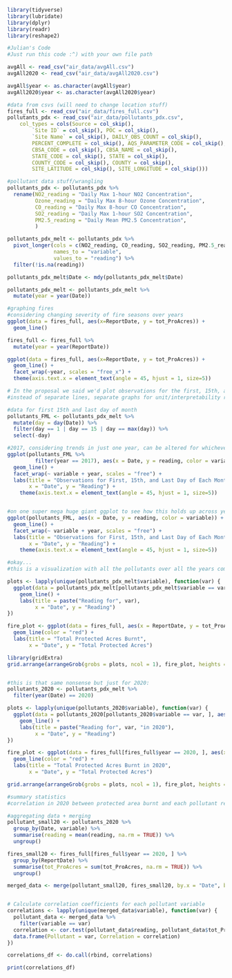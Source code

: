 ```r
library(tidyverse)
library(lubridate)
library(dplyr)
library(readr)
library(reshape2)
```

```r
#Julian's Code
#Just run this code :^) with your own file path

avgAll <- read_csv("air_data/avgAll.csv")
avgAll2020 <- read_csv("air_data/avgAll2020.csv")

avgAll$year <- as.character(avgAll$year)
avgAll2020$year <- as.character(avgAll2020$year)

```

```r
#data from csvs (will need to change location stuff)
fires_full <- read_csv("air_data/fires_full.csv")
pollutants_pdx <- read_csv("air_data/pollutants_pdx.csv", 
    col_types = cols(Source = col_skip(), 
        `Site ID` = col_skip(), POC = col_skip(), 
        `Site Name` = col_skip(), DAILY_OBS_COUNT = col_skip(), 
        PERCENT_COMPLETE = col_skip(), AQS_PARAMETER_CODE = col_skip(), 
        CBSA_CODE = col_skip(), CBSA_NAME = col_skip(), 
        STATE_CODE = col_skip(), STATE = col_skip(), 
        COUNTY_CODE = col_skip(), COUNTY = col_skip(), 
        SITE_LATITUDE = col_skip(), SITE_LONGITUDE = col_skip()))
```

```r
#pollutant data stuff/wrangling
pollutants_pdx <- pollutants_pdx %>%
  rename(NO2_reading = "Daily Max 1-hour NO2 Concentration",
         Ozone_reading = "Daily Max 8-hour Ozone Concentration",
         CO_reading = "Daily Max 8-hour CO Concentration",
         SO2_reading = "Daily Max 1-hour SO2 Concentration",
         PM2.5_reading = "Daily Mean PM2.5 Concentration",
         )

pollutants_pdx_melt <- pollutants_pdx %>%
  pivot_longer(cols = c(NO2_reading, CO_reading, SO2_reading, PM2.5_reading, Ozone_reading),
               names_to = "variable",
               values_to = "reading") %>%
  filter(!is.na(reading))

pollutants_pdx_melt$Date <- mdy(pollutants_pdx_melt$Date)

pollutants_pdx_melt <- pollutants_pdx_melt %>%
  mutate(year = year(Date))

```

```r
#graphing fires
#considering changing severity of fire seasons over years
ggplot(data = fires_full, aes(x=ReportDate, y = tot_ProAcres)) +
  geom_line()

fires_full <- fires_full %>%
  mutate(year = year(ReportDate))

ggplot(data = fires_full, aes(x=ReportDate, y = tot_ProAcres)) +
  geom_line() +
  facet_wrap(~year, scales = "free_x") +
  theme(axis.text.x = element_text(angle = 45, hjust = 1, size=5))

```

```r
# In the proposal we said we'd plot observations for the first, 15th, and last day of each month across one year, and observe whether there is a stark increase in pollutant concentrations during the wildfire season (July-September) and have multiple lines to see which pollutants in particular increase. 
#instead of separate lines, separate graphs for unit/interpretability reasons

#data for first 15th and last day of month
pollutants_FML <- pollutants_pdx_melt %>%
  mutate(day = day(Date)) %>%
  filter(day == 1 | day == 15 | day == max(day)) %>%
  select(-day)  

#2017, considering trends in just one year, can be altered for whichever year
ggplot(pollutants_FML %>% 
         filter(year == 2017), aes(x = Date, y = reading, color = variable)) +
  geom_line() +
  facet_wrap(~ variable + year, scales = "free") +
  labs(title = "Observations for First, 15th, and Last Day of Each Month",
       x = "Date", y = "Reading") +
    theme(axis.text.x = element_text(angle = 45, hjust = 1, size=5))


#on one super mega huge giant ggplot to see how this holds up across years
ggplot(pollutants_FML, aes(x = Date, y = reading, color = variable)) +
  geom_line() +
  facet_wrap(~ variable + year, scales = "free") +
  labs(title = "Observations for First, 15th, and Last Day of Each Month",
       x = "Date", y = "Reading") +
    theme(axis.text.x = element_text(angle = 45, hjust = 1, size=5))
```

```r
#okay... 
#this is a visualization with all the pollutants over all the years compared to wildfires. surely there's something to be gained from this. maybe not tho.

plots <- lapply(unique(pollutants_pdx_melt$variable), function(var) {
  ggplot(data = pollutants_pdx_melt[pollutants_pdx_melt$variable == var, ], aes(x = Date, y = reading)) +
    geom_line() +
    labs(title = paste("Reading for", var),
         x = "Date", y = "Reading")
})

fire_plot <- ggplot(data = fires_full, aes(x = ReportDate, y = tot_ProAcres)) +
  geom_line(color = "red") +
  labs(title = "Total Protected Acres Burnt",
       x = "Date", y = "Total Protected Acres")

library(gridExtra)
grid.arrange(arrangeGrob(grobs = plots, ncol = 1), fire_plot, heights = c(4, 1))


#this is that same nonsense but just for 2020:
pollutants_2020 <- pollutants_pdx_melt %>%
  filter(year(Date) == 2020)

plots <- lapply(unique(pollutants_2020$variable), function(var) {
  ggplot(data = pollutants_2020[pollutants_2020$variable == var, ], aes(x = Date, y = reading)) +
    geom_line() +
    labs(title = paste("Reading for", var, "in 2020"),
         x = "Date", y = "Reading")
})

fire_plot <- ggplot(data = fires_full[fires_full$year == 2020, ], aes(x = ReportDate, y = tot_ProAcres)) +
  geom_line(color = "red") +
  labs(title = "Total Protected Acres Burnt in 2020",
       x = "Date", y = "Total Protected Acres")

grid.arrange(arrangeGrob(grobs = plots, ncol = 1), fire_plot, heights = c(4, 1))
```

```r
#summary statistics
#correlation in 2020 between protected area burnt and each pollutant readings

#aggregating data + merging
pollutant_small20 <- pollutants_2020 %>%
  group_by(Date, variable) %>%
  summarise(reading = mean(reading, na.rm = TRUE)) %>%
  ungroup()

fires_small20 <- fires_full[fires_full$year == 2020, ] %>%
  group_by(ReportDate) %>%
  summarise(tot_ProAcres = sum(tot_ProAcres, na.rm = TRUE)) %>%
  ungroup()

merged_data <- merge(pollutant_small20, fires_small20, by.x = "Date", by.y = "ReportDate", all = TRUE)


# Calculate correlation coefficients for each pollutant variable
correlations <- lapply(unique(merged_data$variable), function(var) {
  pollutant_data <- merged_data %>%
    filter(variable == var)
  correlation <- cor.test(pollutant_data$reading, pollutant_data$tot_ProAcres)$estimate
  data.frame(Pollutant = var, Correlation = correlation)
})

correlations_df <- do.call(rbind, correlations)

print(correlations_df)

```
